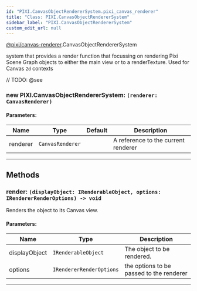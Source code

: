 ```yaml
---
id: "PIXI.CanvasObjectRendererSystem.pixi_canvas_renderer"
title: "Class: PIXI.CanvasObjectRendererSystem"
sidebar_label: "PIXI.CanvasObjectRendererSystem"
custom_edit_url: null
---
```


[@pixi/canvas-renderer](../modules/pixi_canvas_renderer).CanvasObjectRendererSystem


system that provides a render function that focussing on rendering Pixi Scene Graph objects to either the main view or to a renderTexture. Used for Canvas `2d` contexts



// TODO: @see

        

<article>

### new PIXI.CanvasObjectRendererSystem: <span><code>(renderer&#58; CanvasRenderer) </code></span>

#### Parameters:
| Name     | Type                        | Default       | Description                         |
| -------- | --------------------------- | ------------- | ----------------------------------- |
| renderer | <code>CanvasRenderer</code> | <code></code> | A reference to the current renderer |

</article>

---------------------------------------






## Methods
<article>

### render: <span><code>(displayObject&#58; IRenderableObject, options&#58; IRendererRenderOptions) -&#62; void</code></span>
Renders the object to its Canvas view.

#### Parameters:
| Name          | Type                                | Description                              |
| ------------- | ----------------------------------- | ---------------------------------------- |
| displayObject | <code>IRenderableObject</code>      | The object to be rendered.               |
| options       | <code>IRendererRenderOptions</code> | the options to be passed to the renderer |
</article>


---------------------------------------


    